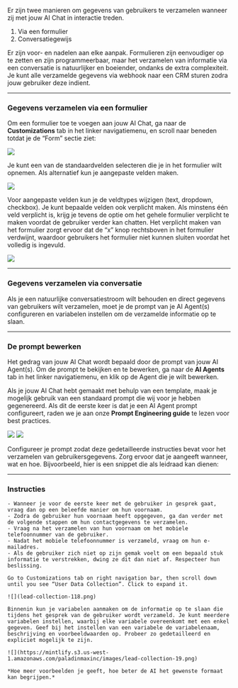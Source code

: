 Er zijn twee manieren om gegevens van gebruikers te verzamelen wanneer zij met jouw AI Chat in interactie treden.

1. Via een formulier  
2. Conversatiegewijs

Er zijn voor- en nadelen aan elke aanpak. Formulieren zijn eenvoudiger op te zetten en zijn programmeerbaar, maar het verzamelen van informatie via een conversatie is natuurlijker en boeiender, ondanks de extra complexiteit. Je kunt alle verzamelde gegevens via webhook naar een CRM sturen zodra jouw gebruiker deze indient.

---

### Gegevens verzamelen via een formulier

Om een formulier toe te voegen aan jouw AI Chat, ga naar de **Customizations** tab in het linker navigatiemenu, en scroll naar beneden totdat je de “Form” sectie ziet:

![](lead-collection-13.png)

Je kunt een van de standaardvelden selecteren die je in het formulier wilt opnemen. Als alternatief kun je aangepaste velden maken.

![](https://mintlify.s3.us-west-1.amazonaws.com/paladinmaxinc/images/lead-collection-14.png)

Voor aangepaste velden kun je de veldtypes wijzigen (text, dropdown, checkbox). Je kunt bepaalde velden ook verplicht maken. Als minstens één veld verplicht is, krijg je tevens de optie om het gehele formulier verplicht te maken voordat de gebruiker verder kan chatten. Het verplicht maken van het formulier zorgt ervoor dat de “x” knop rechtsboven in het formulier verdwijnt, waardoor gebruikers het formulier niet kunnen sluiten voordat het volledig is ingevuld.

![](https://mintlify.s3.us-west-1.amazonaws.com/paladinmaxinc/images/lead-collection-15.png)

---

### Gegevens verzamelen via conversatie

Als je een natuurlijke conversatiestroom wilt behouden en direct gegevens van gebruikers wilt verzamelen, moet je de prompt van je AI Agent(s) configureren en variabelen instellen om de verzamelde informatie op te slaan.

---

### De prompt bewerken

Het gedrag van jouw AI Chat wordt bepaald door de prompt van jouw AI Agent(s). Om de prompt te bekijken en te bewerken, ga naar de **AI Agents** tab in het linker navigatiemenu, en klik op de Agent die je wilt bewerken.

Als je jouw AI Chat hebt gemaakt met behulp van een template, maak je mogelijk gebruik van een standaard prompt die wij voor je hebben gegenereerd. Als dit de eerste keer is dat je een AI Agent prompt configureert, raden we je aan onze **Prompt Engineering guide** te lezen voor best practices.

![](lead-collection-16.png)
![](lead-collection-17.PNG)

Configureer je prompt zodat deze gedetailleerde instructies bevat voor het verzamelen van gebruikersgegevens. Zorg ervoor dat je aangeeft wanneer, wat en hoe. Bijvoorbeeld, hier is een snippet die als leidraad kan dienen:

---

### Instructies

```plaintext
- Wanneer je voor de eerste keer met de gebruiker in gesprek gaat, vraag dan op een beleefde manier om hun voornaam.
- Zodra de gebruiker hun voornaam heeft opgegeven, ga dan verder met de volgende stappen om hun contactgegevens te verzamelen.
- Vraag na het verzamelen van hun voornaam om het mobiele telefoonnummer van de gebruiker.
- Nadat het mobiele telefoonnummer is verzameld, vraag om hun e-mailadres.
- Als de gebruiker zich niet op zijn gemak voelt om een bepaald stuk informatie te verstrekken, dwing ze dit dan niet af. Respecteer hun beslissing.

Go to Customizations tab on right navigation bar, then scroll down until you see “User Data Collection”. Click to expand it.

![](lead-collection-118.png)

Binnenin kun je variabelen aanmaken om de informatie op te slaan die tijdens het gesprek van de gebruiker wordt verzameld. Je kunt meerdere variabelen instellen, waarbij elke variabele overeenkomt met een enkel gegeven. Geef bij het instellen van een variabele de variabelenaam, beschrijving en voorbeeldwaarden op. Probeer zo gedetailleerd en expliciet mogelijk te zijn.

![](https://mintlify.s3.us-west-1.amazonaws.com/paladinmaxinc/images/lead-collection-19.png)

*Hoe meer voorbeelden je geeft, hoe beter de AI het gewenste formaat kan begrijpen.*